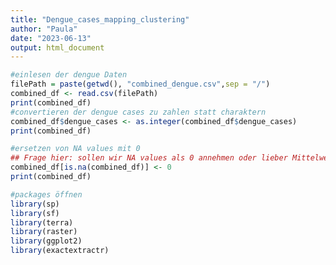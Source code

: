 ```yaml
---
title: "Dengue_cases_mapping_clustering"
author: "Paula"
date: "2023-06-13"
output: html_document
---
```

```r
#einlesen der dengue Daten 
filePath = paste(getwd(), "combined_dengue.csv",sep = "/")
combined_df <- read.csv(filePath)
print(combined_df)
#convertieren der dengue cases zu zahlen statt charaktern
combined_df$dengue_cases <- as.integer(combined_df$dengue_cases)
print(combined_df)
```
```r
#ersetzen von NA values mit 0
## Frage hier: sollen wir NA values als 0 annehmen oder lieber Mittelwert oder sonst irgendwie??
combined_df[is.na(combined_df)] <- 0
print(combined_df)
```
```r
#packages öffnen
library(sp)
library(sf)
library(terra)
library(raster)
library(ggplot2)
library(exactextractr)
```

